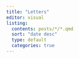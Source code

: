 ```yaml
---
title: "Letters"
editor: visual
listing:
  contents: posts/*/*.qmd
  sort: "date desc"
  type: default
  categories: true
---
```

